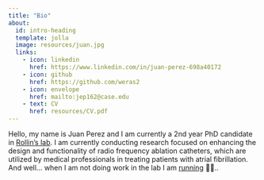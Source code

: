 ```yaml
---
title: "Bio"
about:
  id: intro-heading
  template: jolla
  image: resources/juan.jpg
  links:
    - icon: linkedin
      href: https://www.linkedin.com/in/juan-perez-698a40172
    - icon: github
      href: https://github.com/weras2
    - icon: envelope
      href: mailto:jep162@case.edu
    - text: CV
      href: resources/CV.pdf
---
```


::: {#intro-heading}
Hello, my name is Juan Perez and I am currently a 2nd year PhD candidate in [Rollin's lab](https://case.edu/bme/research/labs/rollins-lab). I am currently conducting research focused on enhancing the design and functionality of radio frequency ablation catheters, which are utilized by medical professionals in treating patients with atrial fibrillation. And well... when I am not doing work in the lab I am [running](https://www.tfrrs.org/athletes/6987979/Case_Western/Juan_Perez) 🏃‍♂️..
:::
